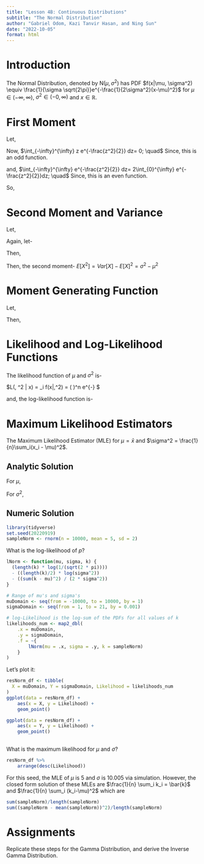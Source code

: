 ```yaml
---
title: "Lesson 4B: Continuous Distributions"
subtitle: "The Normal Distribution"
author: "Gabriel Odom, Kazi Tanvir Hasan, and Ning Sun"
date: "2022-10-05"
format: html
---
```




# Introduction

The Normal Distribution, denoted by $\text{N}(\mu, \sigma^2)$ has PDF 
$f(x|\mu, \sigma^2) \equiv \frac{1}{\sigma \sqrt{2\pi}}e^{-\frac{1}{2\sigma^2}(x-\mu)^2}$  for $\mu \in (-\infty, \infty)$, $\sigma^2 \in (-0, \infty)$ and $x \in \mathbb{R}$.



# First Moment

\begin{align*}
E[X] &= \int_{-\infty}^{\infty} x \frac{1}{\sigma \sqrt{2\pi}}e^{-\frac{1}{2\sigma^2}(x-\mu)^2} dx\\
&= \frac{1}{\sigma \sqrt{2\pi}} 
\int_{-\infty}^{\infty} x e^{-\frac{1}{2\sigma^2}(x-\mu)^2} dx\\
\end{align*}

Let, 
\begin{align*}
z &= \frac{x-\mu}{\sigma} \\ 
\implies x &= \sigma z + \mu \\ 
\implies dx = \sigma dz
\end{align*}

\begin{align*}
\therefore E[X] &= \frac{1}{\sigma \sqrt{2\pi}} \int_{-\infty}^{\infty} (\sigma z + \mu)e^{-\frac{\sigma z + \mu - \mu}{2\sigma^2}} dz\\
&= \frac{1}{\sqrt{2\pi}} \int_{-\infty}^{\infty} (\sigma z + \mu) e^{-\frac{z^2}{2}}dz\\
&= \frac{1}{\sqrt{2\pi}}\left [\int_{-\infty}^{\infty} \sigma z e^{-\frac{z^2}{2}} + \int_{-\infty}^{\infty} \mu z e^{-\frac{z^2}{2}}dz \right]
\end{align*}

Now, $\int_{-\infty}^{\infty} z e^{-\frac{z^2}{2}} dz= 0; \quad$ 
Since, this is an odd function.

and, $\int_{-\infty}^{\infty} e^{-\frac{z^2}{2}} dz= 2\int_{0}^{\infty} e^{-\frac{z^2}{2}}dz; \quad$ Since, this is an even function.

So, \begin{align*}
E[X] &= \frac{\mu}{\sqrt 2\pi}2 \int_{0}^{\infty} e^{-\frac{z^2}{2}}dz\\
&= \frac{\mu}{\sqrt \pi} \sqrt \pi; \quad[\text{Since,} \int_{0}^{\infty} e^{-\frac{x^2}{2}}dx = \sqrt \pi]\\
\therefore E[X] &= \mu
\end{align*}



# Second Moment and Variance

\begin{align*}
Var[X] &= \int_{-\infty}^{\infty} (x-\mu)^2 \frac{1}{\sigma \sqrt{2\pi}}e^{-\frac{1}{2\sigma^2}(x-\mu)^2} dx\\
&= \frac{1}{\sigma \sqrt{2\pi}} 
\int_{-\infty}^{\infty} (x-\mu)^2 e^{-\frac{1}{2\sigma^2}(x-\mu)^2}dx \\
\end{align*}

Let, 
\begin{align*}
z &= \frac{x-\mu}{\sigma} \\ 
\implies x &= \sigma z + \mu \\ 
\implies dx = \sigma dz
\end{align*}

\begin{align*}
\therefore Var[X] &= \frac{1}{\sigma \sqrt{2\pi}} \int_{-\infty}^{\infty} (\sigma z)^2 e^{-\frac{\sigma z + \mu - \mu}{2\sigma^2}}dz\\
&= \frac{\sigma^2}{\sqrt{2\pi}} \int_{-\infty}^{\infty}  z^2  e^{-\frac{z^2}{2}}dz\\
&= \frac{\sigma^2}{\sqrt{2\pi}} 2\int_{0}^{\infty}  z^2  e^{-\frac{z^2}{2}}dz;
\quad \text{Since, this is an even function}\\
\end{align*}

Again, let-
\begin{align*}
z^2/2 &= t \\ 
\implies z^2 &= 2t \\ 
\implies z &= \sqrt{2t} \\ 
\implies dz =  \frac{2dt}{2z} = \frac{dt}{\sqrt{2t}}
\end{align*}

Then,
\begin{align*}
\therefore Var[X] &= \frac{2\sigma^2}{\sqrt{2\pi}} \int_{0}^{\infty}  2t  e^{-t}\frac{dt}{\sqrt{2t}}\\
&= \frac{2\sigma^2}{\sqrt{\pi}} \int_{0}^{\infty} t^{1/2}  e^{-t} dt\\
&= \frac{2\sigma^2}{\sqrt{\pi}} \int_{0}^{\infty} e^{-t} t^{\frac{3}{2}-1} dt\\
&= \frac{2\sigma^2}{\sqrt{\pi}} \Gamma{\left(\frac{3}{2}\right)}; \quad \left[\text{Since,} \Gamma{(n)}=  \int_{0}^{\infty} e^{-x} x^{n-1} dx \right]\\
&= \frac{2\sigma^2}{\sqrt{\pi}} \frac{1}{2}\Gamma{\left(\frac{1}{2}\right)}\\
&= \frac{2\sigma^2}{\sqrt{\pi}} \frac{1}{2}\sqrt{\pi}\\
\therefore Var[X] &= \sigma^2
\end{align*}

Then, the second moment- 
$E[X^2]= Var[X] - {E[X]}^2 = \sigma^2 - \mu^2$



# Moment Generating Function

\begin{align*}
M_X{(t)} = E[e^{tx}] &= \int_{-\infty}^{\infty} e^{tx} \frac{1}{\sigma \sqrt{2\pi}}e^{-\frac{1}{2\sigma^2}(x-\mu)^2} dx\\
 &= \frac{1}{\sigma\sqrt{2\pi}}\int_{-\infty}^{\infty} e^{tx} e^{-\frac{1}{2\sigma^2}(x-\mu)^2} dx
\end{align*}

Let, 
\begin{align*}
z &= \frac{x-\mu}{\sigma} \\ 
\implies x &= \sigma z + \mu \\ 
\implies dx = \sigma dz
\end{align*}

Then,
\begin{align*}
M_X{(t)} &= \frac{1}{\sigma\sqrt{2\pi}}\int_{-\infty}^{\infty} e^{\mu + \sigma z}t e^{-\frac{z^2}{2}(x-\mu)^2} \sigma dz\\
&=\frac{e^{\mu t}}{\sqrt{2\pi}}\int_{-\infty}^{\infty} e^{\sigma zt} e^{-\frac{z^2}{2}(x-\mu)^2} \sigma dz\\
&=\frac{e^{\mu t}}{\sqrt{2\pi}}\int_{-\infty}^{\infty} e^{z^2-2\sigma zt} \sigma dz\\
&=\frac{e^{\mu t}}{\sqrt{2\pi}}\int_{-\infty}^{\infty} e^{\frac{1}{2}{(z-\sigma t)^2- \sigma^2 t^2}} \sigma dz\\
&=\frac{e^{\mu t}}{\sqrt{2\pi}} e^{\frac{\sigma^2t^2}{2}}\int_{-\infty}^{\infty} e^{\frac{1}{2}{(z-\sigma t)^2}} \sigma dz\\
&=e^{\mu t} e^{\frac{\sigma^2t^2}{2}}\int_{-\infty}^{\infty} \frac{1}{\sqrt{2\pi}} e^{\frac{1}{2}{(z-\sigma t)^2}} \sigma dz\\
\therefore M_X{(t)} &= e^{\mu t} e^{\frac{\sigma^2t^2}{2}}; \quad [\text{Since,} z \sim N(\sigma t, 1)]
\end{align*}



# Likelihood and Log-Likelihood Functions

The likelihood function of $\mu$ and $\sigma^2$ is-

$L(\mu, \sigma^2 | x) = \prod_i f(x|\mu,\sigma^2) = \left(\frac{1}{\sigma \sqrt2\pi} \right)^n e^{-\frac{\sum_i(x_i-\mu)}{2\sigma^2}} $

and, the log-likelihood function is-
\begin{align*}
l(\mu, \sigma^2 | x) &= log(L(\mu, \sigma^2 | x))\\
&= nlog(\frac{1}{\sqrt 2\pi})-\frac{n}{2}log(\sigma^2)-\frac{\sum_i(x_i-\mu)}{2\sigma^2}
\end{align*}



# Maximum Likelihood Estimators

The Maximum Likelihood Estimator (MLE) for $\mu = \bar{x}$ and $\sigma^2 = \frac{1}{n}\sum_i(x_i - \mu)^2$.


## Analytic Solution

For $\mu$,
\begin{align*}
\frac{\partial f}{\partial \mu} &= 0\\
\implies 0 - 0 - \frac{1}{2\sigma^2} \sum_i -2(x_i - \mu) &= 0\\
\implies \frac{1}{\sigma^2} \sum_i -(x_i - \mu) &= 0\\
\implies \sum_i {x_i} - n\mu &= 0\\
\therefore \hat{\mu}_{mle} = \frac{1}{n} \sum_i {x_i} = \bar{x}
\end{align*}

For $\sigma^2$,
\begin{align*}
\frac{\partial f}{\partial \sigma^2} &= 0\\
\implies 0 - \frac{n}{2} \left( \frac{1}{\sigma^2} \right) 2\sigma - \frac{1}{2}\frac{2}{\sigma^3} \sum_i(x_i - \mu)^2 &= 0\\
\implies \frac{n}{\sigma}- \frac{\sum_i(x_i - \mu)^2}{\sigma^3} &= 0\\
\implies n\sigma^2 &= \sum_i(x_i - \mu)^2\\
\therefore \hat{\sigma^2}_{mle} &= \frac{1}{n}\sum_i(x_i - \mu)^2
\end{align*}


## Numeric Solution

```r
library(tidyverse)
set.seed(20220919)
sampleNorm <- rnorm(n = 10000, mean = 5, sd = 2)
```

What is the log-likelihood of $p$?

```r
lNorm <- function(mu, sigma, k) {
  (length(k) * log(1/(sqrt(2 * pi)))) 
  - ((length(k)/2) * log(sigma^2)) 
  - ((sum(k - mu)^2) / (2 * sigma^2))
}

# Range of mu's and sigma's
muDomain <- seq(from = -10000, to = 10000, by = 1) 
sigmaDomain <- seq(from = 1, to = 21, by = 0.001) 

# log-Likelihood is the log-sum of the PDFs for all values of k
likelihoods_num <- map2_dbl(
	.x = muDomain,
	.y = sigmaDomain,
	.f = ~{
		lNorm(mu = .x, sigma = .y, k = sampleNorm)
	}
)
```

Let's plot it:

```r
resNorm_df <- tibble(
  X = muDomain, Y = sigmaDomain, Likelihood = likelihoods_num
)
ggplot(data = resNorm_df) +
	aes(x = X, y = Likelihood) + 
	geom_point()

ggplot(data = resNorm_df) +
	aes(x = Y, y = Likelihood) + 
	geom_point()
	
```

What is the maximum likelihood for $\mu$ and $\sigma$?

```r
resNorm_df %>% 
	arrange(desc(Likelihood))
```

For this seed, the MLE of $\mu$ is 5 and $\sigma$ is 10.005 via simulation. However, the closed form solution of these MLEs are $\frac{1}{n} \sum_i k_i = \bar{k}$ and $\frac{1}{n} \sum_i (k_i-\mu)^2$ which are

```r
sum(sampleNorm)/length(sampleNorm)
sum((sampleNorm - mean(sampleNorm))^2)/length(sampleNorm)
```

# Assignments

Replicate these steps for the Gamma Distribution, and derive the Inverse Gamma Distribution.
